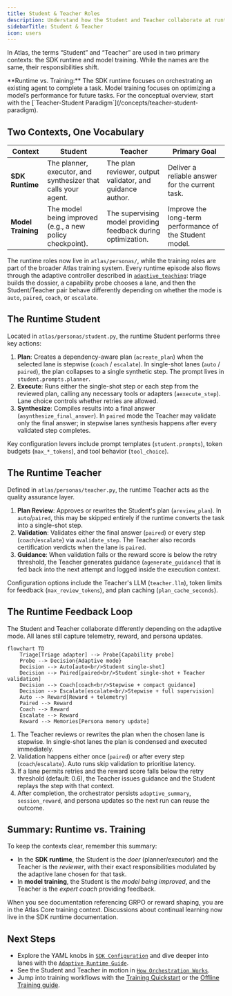 ```yaml
---
title: Student & Teacher Roles
description: Understand how the Student and Teacher collaborate at runtime and how those roles differ from ATLAS training.
sidebarTitle: Student & Teacher
icon: users
---
```


In Atlas, the terms “Student” and “Teacher” are used in two primary contexts: the SDK runtime and model training. While the names are the same, their responsibilities shift.

<Note>
**Runtime vs. Training:** The SDK runtime focuses on orchestrating an existing agent to complete a task. Model training focuses on optimizing a model’s performance for future tasks. For the conceptual overview, start with the [`Teacher-Student Paradigm`](/concepts/teacher-student-paradigm).
</Note>

## Two Contexts, One Vocabulary

| Context | Student | Teacher | Primary Goal |
|---------|---------|---------|---------------|
| **SDK Runtime** | The planner, executor, and synthesizer that calls your agent. | The plan reviewer, output validator, and guidance author. | Deliver a reliable answer for the current task. |
| **Model Training** | The model being improved (e.g., a new policy checkpoint). | The supervising model providing feedback during optimization. | Improve the long-term performance of the Student model. |

The runtime roles now live in `atlas/personas/`, while the training roles are part of the broader Atlas training system. Every runtime episode also flows through the adaptive controller described in [`adaptive_teaching`](/sdk/configuration#adaptive_teaching): triage builds the dossier, a capability probe chooses a lane, and then the Student/Teacher pair behave differently depending on whether the mode is `auto`, `paired`, `coach`, or `escalate`.

## The Runtime Student

Located in `atlas/personas/student.py`, the runtime Student performs three key actions:

1. **Plan**: Creates a dependency-aware plan (`acreate_plan`) when the selected lane is stepwise (`coach` / `escalate`). In single-shot lanes (`auto` / `paired`), the plan collapses to a single synthetic step. The prompt lives in `student.prompts.planner`.
2. **Execute**: Runs either the single-shot step or each step from the reviewed plan, calling any necessary tools or adapters (`aexecute_step`). Lane choice controls whether retries are allowed.
3. **Synthesize**: Compiles results into a final answer (`asynthesize_final_answer`). In `paired` mode the Teacher may validate only the final answer; in stepwise lanes synthesis happens after every validated step completes.

Key configuration levers include prompt templates (`student.prompts`), token budgets (`max_*_tokens`), and tool behavior (`tool_choice`).

## The Runtime Teacher

Defined in `atlas/personas/teacher.py`, the runtime Teacher acts as the quality assurance layer.

1. **Plan Review**: Approves or rewrites the Student's plan (`areview_plan`). In `auto`/`paired`, this may be skipped entirely if the runtime converts the task into a single-shot step.
2. **Validation**: Validates either the final answer (`paired`) or every step (`coach`/`escalate`) via `avalidate_step`. The Teacher also records certification verdicts when the lane is `paired`.
3. **Guidance**: When validation fails or the reward score is below the retry threshold, the Teacher generates guidance (`agenerate_guidance`) that is fed back into the next attempt and logged inside the execution context.

Configuration options include the Teacher's LLM (`teacher.llm`), token limits for feedback (`max_review_tokens`), and plan caching (`plan_cache_seconds`).

## The Runtime Feedback Loop

The Student and Teacher collaborate differently depending on the adaptive mode. All lanes still capture telemetry, reward, and persona updates.

```mermaid
flowchart TD
    Triage[Triage adapter] --> Probe[Capability probe]
    Probe --> Decision{Adaptive mode}
    Decision --> Auto[auto<br/>Student single-shot]
    Decision --> Paired[paired<br/>Student single-shot + Teacher validation]
    Decision --> Coach[coach<br/>Stepwise + compact guidance]
    Decision --> Escalate[escalate<br/>Stepwise + full supervision]
    Auto --> Reward[Reward + telemetry]
    Paired --> Reward
    Coach --> Reward
    Escalate --> Reward
    Reward --> Memories[Persona memory update]
```

1. The Teacher reviews or rewrites the plan when the chosen lane is stepwise. In single-shot lanes the plan is condensed and executed immediately.
2. Validation happens either once (`paired`) or after every step (`coach`/`escalate`). Auto runs skip validation to prioritise latency.
3. If a lane permits retries and the reward score falls below the retry threshold (default: 0.6), the Teacher issues guidance and the Student replays the step with that context.
4. After completion, the orchestrator persists `adaptive_summary`, `session_reward`, and persona updates so the next run can reuse the outcome.

## Summary: Runtime vs. Training

To keep the contexts clear, remember this summary:

- In the **SDK runtime**, the Student is the *doer* (planner/executor) and the Teacher is the *reviewer*, with their exact responsibilities modulated by the adaptive lane chosen for that task.
- In **model training**, the Student is the *model being improved*, and the Teacher is the *expert coach* providing feedback.

When you see documentation referencing GRPO or reward shaping, you are in the Atlas Core training context. Discussions about continual learning now live in the SDK runtime documentation.

## Next Steps

- Explore the YAML knobs in [`SDK Configuration`](/sdk/configuration) and dive deeper into lanes with the [`Adaptive Runtime Guide`](/runtime_adaptive_flow).
- See the Student and Teacher in motion in [`How Orchestration Works`](/sdk/orchestration).
- Jump into training workflows with the [Training Quickstart](/quickstart) or the [Offline Training guide](/training/offline/grpo-training).
